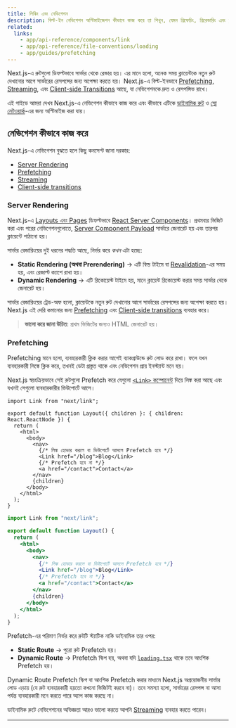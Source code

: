 ```yaml
---
title: লিঙ্কিং এবং নেভিগেশন
description: বিল্ট-ইন নেভিগেশন অপ্টিমাইজেশন কীভাবে কাজ করে তা শিখুন, যেমন প্রিফেচিং, প্রিরেন্ডারিং এবং ক্লায়েন্ট-সাইড নেভিগেশন। এছাড়াও ডাইনামিক রুট এবং স্লো নেটওয়ার্কের জন্য নেভিগেশন কীভাবে অপ্টিমাইজ করবেন তা জানুন।
related:
  links:
    - app/api-reference/components/link
    - app/api-reference/file-conventions/loading
    - app/guides/prefetching
---
```


Next.js-এ রুটগুলো ডিফল্টভাবে সার্ভার থেকে রেন্ডার হয়। এর মানে হলো, অনেক সময় ক্লায়েন্টকে নতুন রুট দেখানোর আগে সার্ভারের রেসপন্সের জন্য অপেক্ষা করতে হয়। Next.js-এ বিল্ট-ইনভাবে [Prefetching](#prefetching), [Streaming](#streaming), এবং [Client-side Transitions](#client-side-transitions) আছে, যা নেভিগেশনকে দ্রুত ও রেসপন্সিভ রাখে।

এই গাইডে আমরা দেখব Next.js-এ নেভিগেশন কীভাবে কাজ করে এবং কীভাবে এটিকে [ডাইনামিক রুট](#dynamic-routes-without-loadingtsx) ও [স্লো নেটওয়ার্ক](#slow-networks)-এর জন্য অপ্টিমাইজ করা যায়।

## নেভিগেশন কীভাবে কাজ করে

Next.js-এ নেভিগেশন বুঝতে হলে কিছু কনসেপ্ট জানা দরকার:

- [Server Rendering](#server-rendering)
- [Prefetching](#prefetching)
- [Streaming](#streaming)
- [Client-side transitions](#client-side-transitions)

### Server Rendering

Next.js-এ [Layouts এবং Pages](/docs/app/getting-started/layouts-and-pages) ডিফল্টভাবে [React Server Components](https://react.dev/reference/rsc/server-components)। প্রথমবার ভিজিট করা এবং পরের নেভিগেশনগুলোতে, [Server Component Payload](/docs/app/getting-started/server-and-client-components#how-do-server-and-client-components-work-in-nextjs) সার্ভারে জেনারেট হয় এবং তারপর ক্লায়েন্টে পাঠানো হয়।

সার্ভার রেন্ডারিংয়ের দুই ধরনের পদ্ধতি আছে, নির্ভর করে _কখন_ এটা হচ্ছে:

- **Static Rendering (অথবা Prerendering)** → এটি বিল্ড টাইমে বা [Revalidation](/docs/app/getting-started/caching-and-revalidating)-এর সময় হয়, এবং রেজাল্ট ক্যাশে রাখা হয়।
- **Dynamic Rendering** → এটি রিকোয়েস্ট টাইমে হয়, মানে ক্লায়েন্ট রিকোয়েস্ট করার সময় সার্ভার থেকে জেনারেট হয়।

সার্ভার রেন্ডারিংয়ের ট্রেড-অফ হলো, ক্লায়েন্টকে নতুন রুট দেখানোর আগে সার্ভারের রেসপন্সের জন্য অপেক্ষা করতে হয়। Next.js এই দেরি কমানোর জন্য [Prefetching](#prefetching) এবং [Client-side transitions](#client-side-transitions) ব্যবহার করে।

> **ভালো করে জানা উচিত**: প্রথম ভিজিটের জন্যও HTML জেনারেট হয়।

### Prefetching

Prefetching মানে হলো, ব্যবহারকারী ক্লিক করার আগেই ব্যাকগ্রাউন্ডে রুট লোড করে রাখা। ফলে যখন ব্যবহারকারী লিঙ্কে ক্লিক করে, তখনই ডেটা প্রস্তুত থাকে এবং নেভিগেশন প্রায় ইনস্ট্যান্ট মনে হয়।

Next.js স্বয়ংক্রিয়ভাবে সেই রুটগুলো Prefetch করে যেগুলো [`<Link>` কম্পোনেন্ট](/docs/app/api-reference/components/link) দিয়ে লিঙ্ক করা আছে এবং যখনই সেগুলো ব্যবহারকারীর ভিউপোর্টে আসে।

```tsx filename="app/layout.tsx" switcher
import Link from "next/link";

export default function Layout({ children }: { children: React.ReactNode }) {
  return (
    <html>
      <body>
        <nav>
          {/* লিঙ্ক হোভার করলে বা ভিউপোর্টে আসলে Prefetch হবে */}
          <Link href="/blog">Blog</Link>
          {/* Prefetch হবে না */}
          <a href="/contact">Contact</a>
        </nav>
        {children}
      </body>
    </html>
  );
}
```

```jsx filename="app/layout.js" switcher
import Link from "next/link";

export default function Layout() {
  return (
    <html>
      <body>
        <nav>
          {/* লিঙ্ক হোভার করলে বা ভিউপোর্টে আসলে Prefetch হবে */}
          <Link href="/blog">Blog</Link>
          {/* Prefetch হবে না */}
          <a href="/contact">Contact</a>
        </nav>
        {children}
      </body>
    </html>
  );
}
```

Prefetch-এর পরিমাণ নির্ভর করে রুটটি স্ট্যাটিক নাকি ডাইনামিক তার ওপর:

- **Static Route** → পুরো রুট Prefetch হয়।
- **Dynamic Route** → Prefetch স্কিপ হয়, অথবা যদি [`loading.tsx`](/docs/app/api-reference/file-conventions/loading) থাকে তবে আংশিক Prefetch হয়।

Dynamic Route Prefetch স্কিপ বা আংশিক Prefetch করার মাধ্যমে Next.js অপ্রয়োজনীয় সার্ভার লোড এড়ায় (যে রুট ব্যবহারকারী হয়তো কখনো ভিজিটই করবে না)। তবে সমস্যা হলো, সার্ভারের রেসপন্স না আসা পর্যন্ত ব্যবহারকারী মনে করতে পারে অ্যাপ কাজ করছে না।

ডাইনামিক রুটে নেভিগেশনের অভিজ্ঞতা আরও ভালো করতে আপনি [Streaming](#streaming) ব্যবহার করতে পারেন।

---
